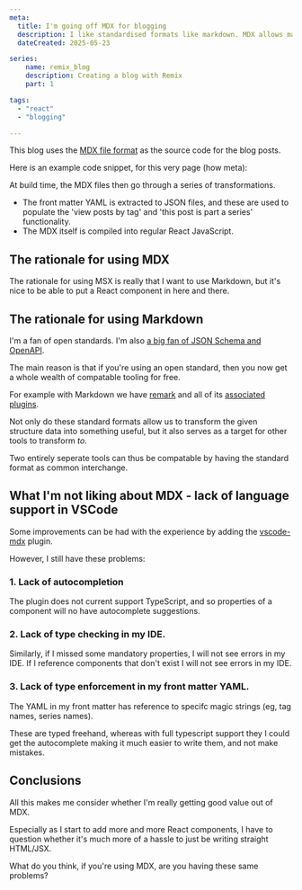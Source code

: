 ```yaml
---
meta:
  title: I'm going off MDX for blogging
  description: I like standardised formats like markdown. MDX allows markdown, plus sprinkle in some React. However, I'm considering that maybe I'd be better off just using React.
  dateCreated: 2025-05-23

series: 
    name: remix_blog
    description: Creating a blog with Remix
    part: 1

tags: 
  - "react"
  - "blogging"

---
```


This blog uses the [MDX file format](https://mdxjs.com/) as the source code for the blog posts. 

Here is an example code snippet, for this very page (how meta): 

<GithubPermalinkRsc permalink="https://github.com/dwjohnston/blacksheepcode/blob/717fbc386c2e2c505b6b8aaa804bad4fa1bb5916/src/routes/posts/im_going_off_mdx_for_blogging.mdx#L1-L32"/>

At build time, the MDX files then go through a series of transformations. 

- The front matter YAML is extracted to JSON files, and these are used to populate the 'view posts by tag' and 'this post is part a series' functionality. 
- The MDX itself is compiled into regular React JavaScript. 

## The rationale for using MDX

The rationale for using MSX is really that I want to use Markdown, but it's nice to be able to put a React component in here and there. 

## The rationale for using Markdown 

I'm a fan of open standards. I'm also [a big fan of JSON Schema and OpenAPI](/posts?tag=openapi).

The main reason is that if you're using an open standard, then you now get a whole wealth of compatable tooling for free. 

For example with Markdown we have [remark](https://github.com/remarkjs/remark) and all of its [associated plugins](https://github.com/remarkjs/remark/blob/main/doc/plugins.md#list-of-plugins). 

Not only do these standard formats allow us to transform the given structure data into something useful, but it also serves as a target for other tools to transform _to_. 

Two entirely seperate tools can thus be compatable by having the standard format as common interchange. 

## What I'm not liking about MDX - lack of language support in VSCode

Some improvements can be had with the experience by adding the [vscode-mdx](https://marketplace.visualstudio.com/items?itemName=unifiedjs.vscode-mdx) plugin.

However, I still have these problems:

### 1. Lack of autocompletion

The plugin does not current support TypeScript, and so properties of a component will no have autocomplete suggestions.

### 2. Lack of type checking in my IDE.

Similarly, if I missed some mandatory properties, I will not see errors in my IDE. If I reference components that don't exist I will not see errors in my IDE. 

### 3. Lack of type enforcement in my front matter YAML. 

The YAML in my front matter has reference to specifc magic strings (eg, tag names, series names). 

These are typed freehand, whereas with full typescript support they I could get the autocomplete making it much easier to write them, and not make mistakes.

## Conclusions 

All this makes me consider whether I'm really getting good value out of MDX. 

Especially as I start to add more and more React components, I have to question whether it's much more of a hassle to just be writing straight HTML/JSX.

What do you think, if you're using MDX, are you having these same problems? 



